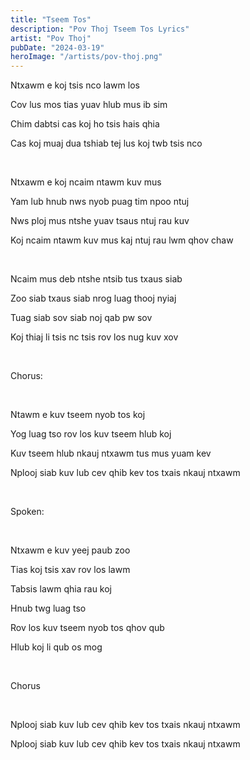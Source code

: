 ```yaml
---
title: "Tseem Tos"
description: "Pov Thoj Tseem Tos Lyrics"
artist: "Pov Thoj"
pubDate: "2024-03-19"
heroImage: "/artists/pov-thoj.png"
---
```


Ntxawm e koj tsis nco lawm los

Cov lus mos tias yuav hlub mus ib sim

Chim dabtsi cas koj ho tsis hais qhia

Cas koj muaj dua tshiab tej lus koj twb tsis nco

<br />

Ntxawm e koj ncaim ntawm kuv mus

Yam lub hnub nws nyob puag tim npoo ntuj

Nws ploj mus ntshe yuav tsaus ntuj rau kuv

Koj ncaim ntawm kuv mus kaj ntuj rau lwm qhov chaw

<br />

Ncaim mus deb ntshe ntsib tus txaus siab

Zoo siab txaus siab nrog luag thooj nyiaj

Tuag siab sov siab noj qab pw sov

Koj thiaj li tsis nc tsis rov los nug kuv xov

<br />

Chorus:

<br />

Ntawm e kuv tseem nyob tos koj

Yog luag tso rov los kuv tseem hlub koj

Kuv tseem hlub nkauj ntxawm tus mus yuam kev

Nplooj siab kuv lub cev qhib kev tos txais nkauj ntxawm

<br />

Spoken:

<br />

Ntxawm e kuv yeej paub zoo

Tias koj tsis xav rov los lawm

Tabsis lawm qhia rau koj

Hnub twg luag tso

Rov los kuv tseem nyob tos qhov qub

Hlub koj li qub os mog

<br />

Chorus

<br />

Nplooj siab kuv lub cev qhib kev tos txais nkauj ntxawm

Nplooj siab kuv lub cev qhib kev tos txais nkauj ntxawm
